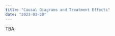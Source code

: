 ```yaml
---
title: "Causal Diagrams and Treatment Effects"
date: "2023-03-20"
---
```


TBA

<!-- ## What you should learn today -->

<!-- ## Key functions and packages  -->

<!-- - Base R -->

<!-- - Package `dplyr`  -->

<!-- - Package `readr` -->


<!-- ## Cheatsheet -->

<!-- ## Slides  -->











